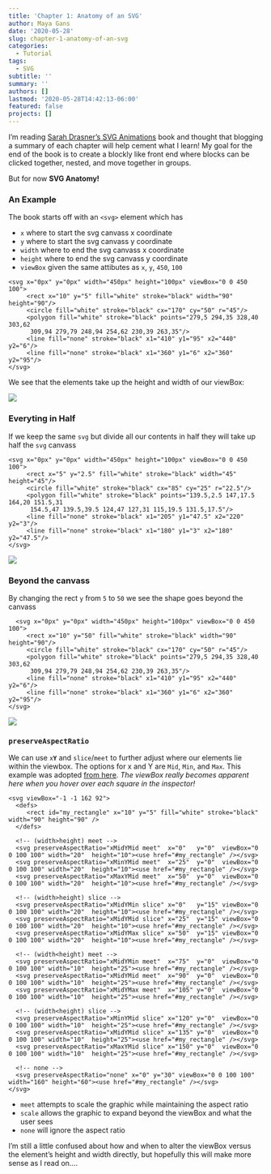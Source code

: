 ```yaml
---
title: 'Chapter 1: Anatomy of an SVG'
author: Maya Gans
date: '2020-05-28'
slug: chapter-1-anatomy-of-an-svg
categories:
  - Tutorial
tags:
  - SVG
subtitle: ''
summary: ''
authors: []
lastmod: '2020-05-28T14:42:13-06:00'
featured: false
projects: []
---
```


I'm reading [Sarah Drasner's SVG Animations]() book and thought that blogging a summary of each chapter will help cement what I learn! My goal for the end of the book is to create a blockly like front end where blocks can be clicked together, nested, and move together in groups.

But for now **SVG Anatomy!**

### An Example

The book starts off with an `<svg>` element which has 

- `x` where to start the svg canvass x coordinate
- `y` where to start the svg canvass y coordinate
- `width` where to end the svg canvass x coordinate
- `height` where to end the svg canvass y coordinate
- `viewBox` given the same attibutes as `x`, `y`, `450`, `100`

```
<svg x="0px" y="0px" width="450px" height="100px" viewBox="0 0 450 100">
     <rect x="10" y="5" fill="white" stroke="black" width="90" height="90"/>
     <circle fill="white" stroke="black" cx="170" cy="50" r="45"/>
     <polygon fill="white" stroke="black" points="279,5 294,35 328,40 303,62
      309,94 279,79 248,94 254,62 230,39 263,35"/>
     <line fill="none" stroke="black" x1="410" y1="95" x2="440" y2="6"/>
     <line fill="none" stroke="black" x1="360" y1="6" x2="360" y2="95"/>
</svg>
```

We see that the elements take up the height and width of our viewBox:


![](/img/svg1.png)

### Everyting in Half

If we keep the same `svg` but divide all our contents in half they will take up half the `svg` canvass

```
<svg x="0px" y="0px" width="450px" height="100px" viewBox="0 0 450 100">
     <rect x="5" y="2.5" fill="white" stroke="black" width="45" height="45"/>
     <circle fill="white" stroke="black" cx="85" cy="25" r="22.5"/>
     <polygon fill="white" stroke="black" points="139.5,2.5 147,17.5 164,20 151.5,31
      154.5,47 139.5,39.5 124,47 127,31 115,19.5 131.5,17.5"/>
     <line fill="none" stroke="black" x1="205" y1="47.5" x2="220" y2="3"/>
     <line fill="none" stroke="black" x1="180" y1="3" x2="180" y2="47.5"/>
</svg>
```

![](/img/svg2.png)

### Beyond the canvass

By changing the rect `y` from `5` to `50` we see the shape goes beyond the canvass

```
  <svg x="0px" y="0px" width="450px" height="100px" viewBox="0 0 450 100">
     <rect x="10" y="50" fill="white" stroke="black" width="90" height="90"/>
     <circle fill="white" stroke="black" cx="170" cy="50" r="45"/>
     <polygon fill="white" stroke="black" points="279,5 294,35 328,40 303,62
      309,94 279,79 248,94 254,62 230,39 263,35"/>
     <line fill="none" stroke="black" x1="410" y1="95" x2="440" y2="6"/>
     <line fill="none" stroke="black" x1="360" y1="6" x2="360" y2="95"/>
</svg>
```

![](/img/svg3.png)

### `preserveAspectRatio`

We can use `x`__`Y`__ and `slice`/`meet` to further adjust where our elements lie within the viewbox. The options for x and Y are `Mid`, `Min`, and `Max`. This example was adopted [from here](https://developer.mozilla.org/en-US/docs/Web/SVG/Attribute/preserveAspectRatio). _The viewBox really becomes apparent here when you hover over each square in the inspector!_

```
<svg viewBox="-1 -1 162 92">
  <defs>
     <rect id="my_rectangle" x="10" y="5" fill="white" stroke="black" width="90" height="90" />
  </defs>

  <!-- (width>height) meet -->
  <svg preserveAspectRatio="xMidYMid meet"  x="0"   y="0"  viewBox="0 0 100 100" width="20"  height="10"><use href="#my_rectangle" /></svg>
  <svg preserveAspectRatio="xMinYMid meet"  x="25"  y="0"  viewBox="0 0 100 100" width="20"  height="10"><use href="#my_rectangle" /></svg>
  <svg preserveAspectRatio="xMaxYMid meet"  x="50"  y="0"  viewBox="0 0 100 100" width="20"  height="10"><use href="#my_rectangle" /></svg>

  <!-- (width>height) slice -->
  <svg preserveAspectRatio="xMidYMin slice" x="0"   y="15" viewBox="0 0 100 100" width="20"  height="10"><use href="#my_rectangle" /></svg>
  <svg preserveAspectRatio="xMidYMid slice" x="25"  y="15" viewBox="0 0 100 100" width="20"  height="10"><use href="#my_rectangle" /></svg>
  <svg preserveAspectRatio="xMidYMax slice" x="50"  y="15" viewBox="0 0 100 100" width="20"  height="10"><use href="#my_rectangle" /></svg>

  <!-- (width<height) meet -->
  <svg preserveAspectRatio="xMidYMin meet"  x="75"  y="0"  viewBox="0 0 100 100" width="10"  height="25"><use href="#my_rectangle" /></svg>
  <svg preserveAspectRatio="xMidYMid meet"  x="90"  y="0"  viewBox="0 0 100 100" width="10"  height="25"><use href="#my_rectangle" /></svg>
  <svg preserveAspectRatio="xMidYMax meet"  x="105" y="0"  viewBox="0 0 100 100" width="10"  height="25"><use href="#my_rectangle" /></svg>

  <!-- (width<height) slice -->
  <svg preserveAspectRatio="xMinYMid slice" x="120" y="0"  viewBox="0 0 100 100" width="10"  height="25"><use href="#my_rectangle" /></svg>
  <svg preserveAspectRatio="xMidYMid slice" x="135" y="0"  viewBox="0 0 100 100" width="10"  height="25"><use href="#my_rectangle" /></svg>
  <svg preserveAspectRatio="xMaxYMid slice" x="150" y="0"  viewBox="0 0 100 100" width="10"  height="25"><use href="#my_rectangle" /></svg>

  <!-- none -->
  <svg preserveAspectRatio="none" x="0" y="30" viewBox="0 0 100 100" width="160" height="60"><use href="#my_rectangle" /></svg>
</svg>
```

- `meet` attempts to scale the graphic while maintaining the aspect ratio
- `scale` allows the graphic to expand beyond the viewBox and what the user sees
- `none` will ignore the aspect ratio


I'm still a little confused about how and when to alter the viewBox versus the element's height and width directly, but hopefully this will make more sense as I read on....